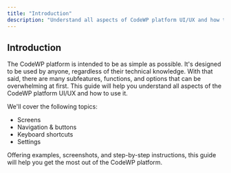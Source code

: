 ```yaml
---
title: "Introduction"
description: "Understand all aspects of CodeWP platform UI/UX and how to use it."
---
```


## Introduction

The CodeWP platform is intended to be as simple as possible. It's designed to be used by anyone, regardless of their technical knowledge. With that said, there are many subfeatures, functions, and options that can be overwhelming at first. This guide will help you understand all aspects of the CodeWP platform UI/UX and how to use it.

We'll cover the following topics:

- Screens
- Navigation & buttons
- Keyboard shortcuts
- Settings

Offering examples, screenshots, and step-by-step instructions, this guide will help you get the most out of the CodeWP platform.

